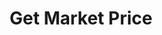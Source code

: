 ---
title: "Get Market Price"
description: "Fetches the current market price for a market by token_id. Allows historical lookups via the at_time query parameter."
openapi: "GET /market-price/{token_id}"
---